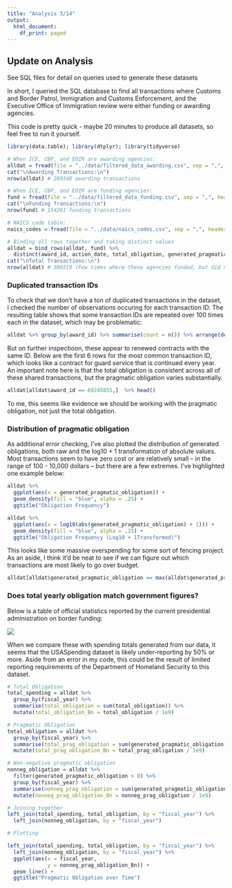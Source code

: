 ```yaml
---
title: "Analysis 3/14"
output:
  html_document:
    df_print: paged
---
```


## Update on Analysis

See SQL files for detail on queries used to generate these datasets

In short, I queried the SQL database to find all transactions where Customs and Border Patrol, Immigration and Customs Enforcement, and the Executive Office of Immigration review were either funding or awarding agencies.

This code is pretty quick - maybe 20 minutes to produce all datasets, so feel free to run it yourself.

```r
library(data.table); library(dtplyr); library(tidyverse)

# When ICE, CBP, and EOIR are awarding agencies:
alldat = fread(file = "../data/filtered_data_awarding.csv", sep = ",", header = TRUE)
cat("\nAwarding Transactions:\n")
nrow(alldat) # 289340 awarding transactions

# When ICE, CBP, and EOIR are funding agencies:
fund = fread(file = "../data/filtered_data_funding.csv", sep = ",", header = TRUE)
cat("\nFunding Transactions:\n")
nrow(fund) # 154261 funding transactions

# NAICS code table:
naics_codes = fread(file = "../data/naics_codes.csv", sep = ",", header = TRUE)

# Binding all rows together and taking distinct values
alldat = bind_rows(alldat, fund) %>% 
  distinct(award_id, action_date, total_obligation, generated_pragmatic_obligation, transaction_description, .keep_all = TRUE)
cat("\nTotal Transactions:\n")
nrow(alldat) # 300319 (Few times where these agencies funded, but did not alldat)
```

### Duplicated transaction IDs

To check that we don't have a ton of duplicated transactions in the dataset, I checked the number of observations occuring for each transaction ID. The resulting table shows that some transaction IDs are repeated over 100 times each in the dataset, which may be problematic:

```r
alldat %>% group_by(award_id) %>% summarise(count = n()) %>% arrange(desc(count)) %>% head()
```

But on further inspectioon, these appear to renewed contracts with the same ID. Below are the first 6 rows for the most common transaction ID, which looks like a contract for guard service that is continued every year. An important note here is that the total obligation is consistent across all of these shared transactions, but the pragmatic obligation varies substantially. 

```r
alldat[alldat$award_id == 69245855,]  %>% head()
```

To me, this seems like evidence we should be working with the pragmatic obligation, not just the total obligation.

### Distribution of pragmatic obligation

As additional error checking, I've also plotted the distribution of generated obligations, both raw and the log10 + 1 transformation of absolute values. Most transactions seem to have zero cost or are relatively small -- in the range of 100 - 10,000 dollars -- but there are a few extremes. I've highlighted one example below:

```r
alldat %>% 
  ggplot(aes(x = generated_pragmatic_obligation)) +
  geom_density(fill = "blue", alpha = .25) +
  ggtitle("Obligation Frequency")

alldat %>% 
  ggplot(aes(x = log10(abs(generated_pragmatic_obligation) + 1))) +
  geom_density(fill = "blue", alpha = .25) +
  ggtitle("Obligation Frequency (Log10 + 1Transformed)")
```

This looks like some massive overspending for some sort of fencing project. As an aside, I think it'd be neat to see if we can figure out which transactions are most likely to go over budget.

```r
alldat[alldat$generated_pragmatic_obligation == max(alldat$generated_pragmatic_obligation),]
```

### Does total yearly obligation match government figures?

Below is a table of official statistics reported by the current presidential administration on border funding:

![](../Figures/Official_Budget.png)

When we compare these with spending totals generated from our data, it seems that the USASpending dataset is likely under-reporting by 50% or more. Aside from an error in my code, this could be the result of limited reporting requirements of the Department of Homeland Security to this dataset. 

```r
# Total Obligation
total_spending = alldat %>% 
  group_by(fiscal_year) %>%
  summarise(total_obligation = sum(total_obligation)) %>% 
  mutate(total_obligation_Bn = total_obligation / 1e9)

# Pragmatic Obligation
total_obligation = alldat %>% 
  group_by(fiscal_year) %>% 
  summarise(total_prag_obligation = sum(generated_pragmatic_obligation)) %>% 
  mutate(total_prag_obligation_Bn = total_prag_obligation / 1e9)

# Non-negative pragmatic obligation
nonneg_obligation = alldat %>% 
  filter(generated_pragmatic_obligation > 0) %>%
  group_by(fiscal_year) %>%
  summarise(nonneg_prag_obligation = sum(generated_pragmatic_obligation)) %>% 
  mutate(nonneg_prag_obligation_Bn = nonneg_prag_obligation / 1e9)

# Joining together
left_join(total_spending, total_obligation, by = "fiscal_year") %>%
  left_join(nonneg_obligation, by = "fiscal_year")

# Plotting

left_join(total_spending, total_obligation, by = "fiscal_year") %>%
  left_join(nonneg_obligation, by = "fiscal_year") %>%
  ggplot(aes(x = fiscal_year,
             y = nonneg_prag_obligation_Bn)) +
  geom_line() + 
  ggtitle("Pragmatic Obligation over Time")

```

